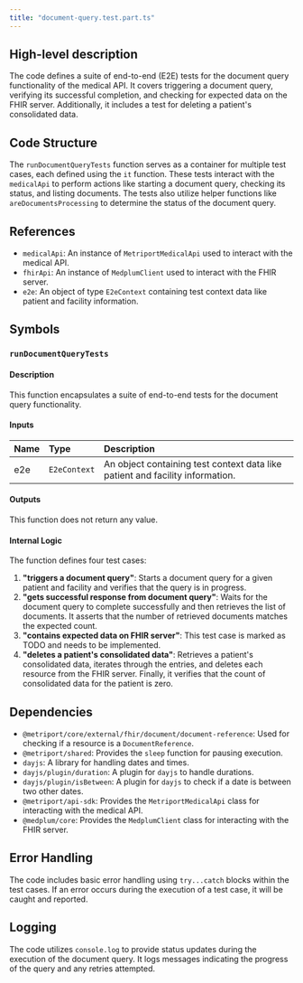 ```yaml
---
title: "document-query.test.part.ts"
---
```


## High-level description
The code defines a suite of end-to-end (E2E) tests for the document query functionality of the medical API. It covers triggering a document query, verifying its successful completion, and checking for expected data on the FHIR server. Additionally, it includes a test for deleting a patient's consolidated data.

## Code Structure
The `runDocumentQueryTests` function serves as a container for multiple test cases, each defined using the `it` function. These tests interact with the `medicalApi` to perform actions like starting a document query, checking its status, and listing documents. The tests also utilize helper functions like `areDocumentsProcessing` to determine the status of the document query.

## References
- `medicalApi`: An instance of `MetriportMedicalApi` used to interact with the medical API.
- `fhirApi`: An instance of `MedplumClient` used to interact with the FHIR server.
- `e2e`: An object of type `E2eContext` containing test context data like patient and facility information.

## Symbols
### `runDocumentQueryTests`
#### Description
This function encapsulates a suite of end-to-end tests for the document query functionality.

#### Inputs
| Name | Type | Description |
|:-----|:-----|:------------|
| e2e | `E2eContext` | An object containing test context data like patient and facility information. |

#### Outputs
This function does not return any value.

#### Internal Logic
The function defines four test cases:
1. **"triggers a document query"**: Starts a document query for a given patient and facility and verifies that the query is in progress.
2. **"gets successful response from document query"**: Waits for the document query to complete successfully and then retrieves the list of documents. It asserts that the number of retrieved documents matches the expected count.
3. **"contains expected data on FHIR server"**: This test case is marked as TODO and needs to be implemented.
4. **"deletes a patient's consolidated data"**: Retrieves a patient's consolidated data, iterates through the entries, and deletes each resource from the FHIR server. Finally, it verifies that the count of consolidated data for the patient is zero.

## Dependencies
- `@metriport/core/external/fhir/document/document-reference`: Used for checking if a resource is a `DocumentReference`.
- `@metriport/shared`: Provides the `sleep` function for pausing execution.
- `dayjs`: A library for handling dates and times.
- `dayjs/plugin/duration`: A plugin for `dayjs` to handle durations.
- `dayjs/plugin/isBetween`: A plugin for `dayjs` to check if a date is between two other dates.
- `@metriport/api-sdk`: Provides the `MetriportMedicalApi` class for interacting with the medical API.
- `@medplum/core`: Provides the `MedplumClient` class for interacting with the FHIR server.

## Error Handling
The code includes basic error handling using `try...catch` blocks within the test cases. If an error occurs during the execution of a test case, it will be caught and reported.

## Logging
The code utilizes `console.log` to provide status updates during the execution of the document query. It logs messages indicating the progress of the query and any retries attempted.
